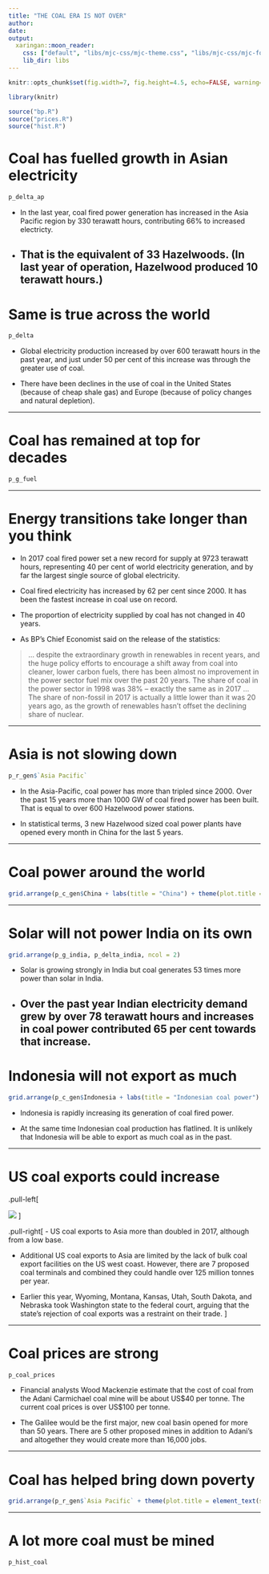 ```yaml
---
title: "THE COAL ERA IS NOT OVER"
author: 
date: 
output:
  xaringan::moon_reader:
    css: ["default", "libs/mjc-css/mjc-theme.css", "libs/mjc-css/mjc-fonts.css"]
    lib_dir: libs
---
```


```r

knitr::opts_chunk$set(fig.width=7, fig.height=4.5, echo=FALSE, warning=FALSE, message=FALSE, dpi = 300)

library(knitr)

source("bp.R")
source("prices.R")
source("hist.R")

```

# Coal has fuelled growth in Asian electricity

```r
p_delta_ap
```

- In the last year, coal fired power generation has increased in the Asia Pacific region by 330 terawatt hours, contributing 66% to increased electricty.   

- That is the equivalent of 33 Hazelwoods. (In last year of operation, Hazelwood produced 10 terawatt hours.)
---

# Same is true across the world

```r
p_delta
```

- Global electricity production increased by over 600 terawatt hours in the past year, and just under 50 per cent of this increase was through the greater use of coal. 

- There have been declines in the use of coal in the United States (because of cheap shale gas) and Europe (because of policy changes and natural depletion). 

---

# Coal has remained at top for decades

```r
p_g_fuel
```

---

# Energy transitions take longer than you think

- In 2017 coal fired power set a new record for supply at 9723 terawatt hours, representing 40 per cent of world electricity generation, and by far the largest single source of global electricity. 

- Coal fired electricity has increased by 62 per cent since 2000. It has been the fastest increase in coal use on record.

- The proportion of electricity supplied by coal has not changed in 40 years.

- As BP’s Chief Economist said on the release of the statistics:

> … despite the extraordinary growth in renewables in recent years, and the huge policy efforts to encourage a shift away from coal into cleaner, lower carbon fuels, there has been almost no improvement in the power sector fuel mix over the past 20 years. The share of coal in the power sector in 1998 was 38% – exactly the same as in 2017 … The share of non-fossil in 2017 is actually a little lower than it was 20 years ago, as the growth of renewables hasn’t offset the declining share of nuclear.

---

# Asia is not slowing down

```r
p_r_gen$`Asia Pacific`
```

- In the Asia-Pacific, coal power has more than tripled since 2000. Over the past 15 years more than 1000 GW of coal fired power has been built. That is equal to over 600 Hazelwood power stations.

- In statistical terms, 3 new Hazelwood sized coal power plants have opened every month in China for the last 5 years. 

---

# Coal power around the world

```r
grid.arrange(p_c_gen$China + labs(title = "China") + theme(plot.title = element_text(size = 12)), p_c_gen$Japan + labs(title = "Japan") + theme(plot.title = element_text(size = 12)), p_c_gen$US + labs(title = "United States") + theme(plot.title = element_text(size = 12)), p_r_gen$Europe + labs(title = "Europe") + theme(plot.title = element_text(size = 12)), ncol = 2)
```

---

# Solar will not power India on its own

```r
grid.arrange(p_g_india, p_delta_india, ncol = 2)
```

- Solar is growing strongly in India but coal generates 53 times more power than solar in India. 

- Over the past year Indian electricity demand grew by over 78 terawatt hours and increases in coal power contributed 65 per cent towards that increase.
---

# Indonesia will not export as much

```r
grid.arrange(p_c_gen$Indonesia + labs(title = "Indonesian coal power") + theme(plot.title = element_text(size = 14)), p_c_supply$Indonesia + labs(title = "Indonesian coal production") + theme(plot.title = element_text(size = 14)), ncol = 2)
```

- Indonesia is rapidly increasing its generation of coal fired power. 

- At the same time Indonesian coal production has flatlined. It is unlikely that Indonesia will be able to export as much coal as in the past. 

---

# US coal exports could increase 

.pull-left[

![](images\us_coal_exports.png)
]

.pull-right[
- US coal exports to Asia more than doubled in 2017, although from a low base. 

- Additional US coal exports to Asia are limited by the lack of bulk coal export facilities on the US west coast. However, there are 7 proposed coal terminals and combined they could handle over 125 million tonnes per year. 

- Earlier this year, Wyoming, Montana, Kansas, Utah, South Dakota, and Nebraska took Washington state to the federal court, arguing that the state’s rejection of coal exports was a restraint on their trade.
]

---

# Coal prices are strong

```r
p_coal_prices
```

- Financial analysts Wood Mackenzie estimate that the cost of coal from the Adani Carmichael coal mine will be about US$40 per tonne. The current coal prices is over US\$100 per tonne.

- The Galilee would be the first major, new coal basin opened for more than 50 years. There are 5 other proposed mines in addition to Adani’s and altogether they would create more than 16,000 jobs.

---

# Coal has helped bring down poverty

```r
grid.arrange(p_r_gen$`Asia Pacific` + theme(plot.title = element_text(size = 9), plot.subtitle = element_text(size = 8), plot.caption = element_text(size = 7)), p_pov_ap + theme(plot.title = element_text(size = 9), plot.subtitle = element_text(size = 8), plot.caption = element_text(size = 7)), ncol = 2)
```

---

# A lot more coal must be mined

```r
p_hist_coal
```